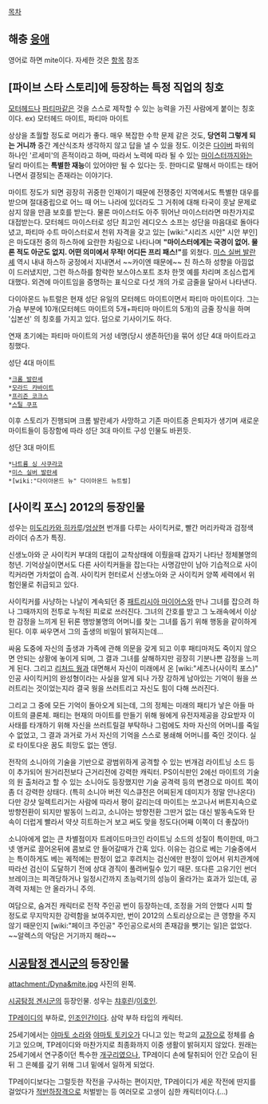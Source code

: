 [[목차]]
== 해충 [[응애]] ==
영어로 하면 mite이다. 자세한 것은 [[응애|항목]] 참조
== [파이브 스타 스토리]에 등장하는 특정 직업의 칭호 ==
[[모터헤드]]나 [[파티마]]같은 것을 스스로 제작할 수 있는 능력을 가진 사람에게 붙이는 칭호이다.
ex) 모터헤드 마이트, 파티마 마이트

상상을 초월할 정도로 머리가 좋다. 매우 복잡한 수학 문제 같은 것도, '''당연히 그렇게 되는 거니까''' 중간 계산식조차 생각하지 않고 답을 낼 수 있을 정도. 이것은 [[다이버]] 파워의 하나인 '르세미'의 흔적이라고 하며, 따라서 노력에 따라 될 수 있는 [[마이스터]]까지와는 달리 마이트는 '''특별한 재능'''이 있어야만 될 수 있다는 듯. 한마디로 말해서 마이트는 태어나면서 결정되는 존재라는 이야기다.

마이트 정도가 되면 굉장히 귀중한 인재이기 때문에 전쟁중인 지역에서도 특별한 대우를 받으며 절대중립으로 어느 때 어느 나라에 있더라도 그 거취에 대해 타국이 훗날 문제로 삼지 않을 만큼 보호를 받는다. 물론 마이스터도 아주 뛰어난 마이스터라면 마찬가지로 대접받는다. 모터헤드 마이스터로 성단 최고인 레디오스 소프는 성단을 마음대로 돌아다녔고, 파티마 수트 마이스터로서 천위 자격을 갖고 있는 [wiki:"시리즈 시안" 시안 부인]은 마도대전 중의 하스하에 요란한 차림으로 나타나며 '''"마이스터에게는 국경이 없어. 물론 적도 아군도 없지. 어떤 의미에서 무적! 어디든 프리 패스!"'''를 외쳤다. [[미스 실버 발란셰]] 역시 내내 하스하 궁정에서 지내면서 ~~카이엔 때문에~~ 친 하스하 성향을 아낌없이 드러냈지만, 그런 하스하를 함락한 보스야스포트 조차 한껏 예를 차리며 조심스럽게 대했다. 외견에 마이트임을 증명하는 표식으로 다섯 개의 가로 금줄을 달아서 나타낸다.

다이아몬드 뉴트럴은 현재 성단 유일의 모터헤드 마이트이면서 파티마 마이트이다. 그는 가슴 부분에 10개(모터헤드 마이트의 5개+파티마 마이트의 5개)의 금줄 장식을 하며 '십본선' 의 칭호를 가지고 있다. 덤으로 기사이기도 하다.

연재 초기에는 파티마 마이트의 거성 네명(당시 생존하던)을 묶어 성단 4대 마이트라고 칭했다.

성단 4대 마이트

 *[[크롬 발란셰]]
 *[[모라드 카바이트]]
 *[[프리즌 코크스]]
 *[[스틸 쿠프]]

이후 스토리가 진행되며 크롬 발란셰가 사망하고 기존 마이트중 은퇴자가 생기며 새로운 마이트들이 등장함에 따라 성단 3대 마이트 구성 인물도 바뀐듯.

성단 3대 마이트

 *[[나트륨 싱 사쿠라코]]
 *[[미스 실버 발란셰]]
 *[wiki:"다이아몬드 뉴" 다이아몬드 뉴트럴]
== [사이킥 포스] 2012의 등장인물 ==
성우는 [[미도리카와 히카루]]/[[엄상현]]
번개를 다루는 사이킥커로, 빨간 머리카락과 검정색 라이더 슈츠가 특징.

신생노아와 군 사이킥커 부대의 대립이 교착상태에 이뤘을때 갑자기 나타난 정체불명의 청년. 기억상실이면서도 다른 사이킥커들을 잡는다는 사명감만이 남아 기습적으로 사이킥커라면 가차없이 습격. 사이킥커 헌터로서 신생노아와 군 사이킥커 양쪽 세력에서 위험인물로 취급되고 있다.

사이킥커를 사냥하는 나날이 계속되던 중 [[패트리시아 마이어스]]와 만나 그녀를 잡으려 하나 그때까지의 전투로 누적된 피로로 쓰러진다. 그녀의 간호를 받고 그 노래속에서 이상한 감정을 느끼게 된 뒤론 행방불명의 어머니를 찾는 그녀를 돕기 위해 행동을 같이하게 된다. 이후 싸우면서 그의 출생의 비밀이 밝혀지는데…

싸움 도중에 자신의 출생과 가족에 관해 의문을 갖게 되고 이후 패티마저도 죽이지 않으면 안되는 상황에 놓이게 되며, 그 결과 그녀를 살해하지만 굉장히 기분나쁜 감정을 느끼게 된다. 그리고 [[리처드 웡]]과 대면해서 자신이 미래에서 온 [wiki:"세츠나(사이킥 포스)" 인공 사이킥커]의 완성형이라는 사실을 알게 되나 가장 강하게 남아있는 기억이 웡을 쓰러트리는 것이었는지라 결국 웡을 쓰러트리고 자신도 힘이 다해 쓰러진다.

그리고 그 중에 모든 기억이 돌아오게 되는데, 그의 정체는 미래의 패티가 낳은 아들 마이트의 클론체. 패티는 현재의 마이트를 만들기 위해 웡에게 유전자제공을 강요받자 이 사태를 타개하기 위해 자신을 쓰러트릴걸 부탁하나 그럼에도 차마 자신의 어머니를 죽일 수 없었고, 그 결과 과거로 가서 자신의 기억을 스스로 봉쇄해 어머니를 죽인 것이다. 실로 타이토다운 꿈도 희망도 없는 엔딩.

전작의 소니아의 기술을 기반으로 광범위하게 공격할 수 있는 번개검 라이트닝 소드 등이 추가되어 원거리전보다 근거리전에 강력한 캐릭터. PS이식판인 2에선 마이트의 기술의 원 출처라고 할 수 있는 소니아도 등장했지만 기술 공격력 등의 변경으로 마이트 쪽이 좀 더 강력한 상태다. (특히 소니아 버전 익스큐전은 어찌된게 데미지가 정말 안나온다) 다만 강샷 일렉트리거는 사람에 따라서 평이 갈리는데 마이트는 쏘고나서 버튼지속으로 방향전환이 되지만 발동이 느리고, 소니아는 방향전환 그딴거 없는 대신 발동속도와 탄속이 더럽게 빨라서 약샷 히트하는거 보고 써도 맞을 정도다(어째 이쪽이 더 좋잖아!)

소니아에게 없는 큰 차별점이자 트레이드마크인 라이트닝 소드의 성질이 특이한데, 마그넷 앵커로 끌어온뒤에 콤보로 안 들어갈때가 간혹 있다. 이유는 검으로 베는 기술중에서는 특이하게도 베는 궤적에는 판정이 없고 후려치는 검신에만 판정이 있어서 위치관계에 따라선 검신이 도달하기 전에 상대 경직이 풀려버릴수 있기 때문. 또다른 고유기인 썬더 브레이크는 피격당하거나 일정시간까지 초능력기의 성능이 올라가는 효과가 있는데, 공격력 자체는 안 올라가니 주의.

여담으로, 숨겨진 캐릭터로 전작 주인공 번이 등장하는데, 조정을 거의 안했다 시피 할 정도로 무지막지한 강력함을 보여주지만, 번이 2012의 스토리상으로는 큰 영향을 주지 않기 때문인지 [wiki:"페이크 주인공" 주인공으로서의 존재감을 뺏기는 일]은 없었다. ~~알렉스의 악담은 거기까지 해라~~

== [[시공탐정 겐시군]]의 등장인물 ==
attachment:/Dyna&mite.jpg
사진의 왼쪽.

[[시공탐정 겐시군]]의 등장인물. 성우는 [[챠후린]]/[[이호인]].

[[TP레이디]]의 부하로, [[인조인간]]이다. 삼악 부하 타입의 캐릭터. 

25세기에서는 [[야마토 소라]]와 [[야마토 토키오]]가 다니고 있는 학교의 [[교장]]으로 정체를 숨기고 있으며, TP레이디와 마찬가지로 최종화까지 이중 생활이 밝혀지지 않았다. 원래는 25세기에서 연구중이던 특수한 [[개구리]]였으나, TP레이디 손에 탈취되어 인간 모습이 된 뒤 그 은혜를 갚기 위해 그녀 밑에서 일하게 되었다.

TP레이디보다는 그럴듯한 작전을 구사하는 편이지만, TP레이디가 세운 작전에 딴지를 걸었다가 [[적반하장]]격으로 처벌받는 등 여러모로 고생이 심한 캐릭터이다.(...)
